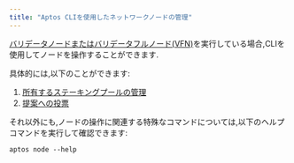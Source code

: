 ```yaml
---
title: "Aptos CLIを使用したネットワークノードの管理"
---
```


[バリデータノードまたはバリデータフルノード(VFN)](/ja/network/nodes/validator-node)を実行している場合,CLIを使用してノードを操作することができます.

具体的には,以下のことができます:

1. [所有するステーキングプールの管理](/ja/network/nodes/validator-node/connect-nodes/staking-pool-operations)
2. [提案への投票](/ja/network/nodes/validator-node/connect-nodes/staking-pool-voter)

それ以外にも,ノードの操作に関連する特殊なコマンドについては,以下のヘルプコマンドを実行して確認できます:

```shellscript filename="Terminal"
aptos node --help
```
